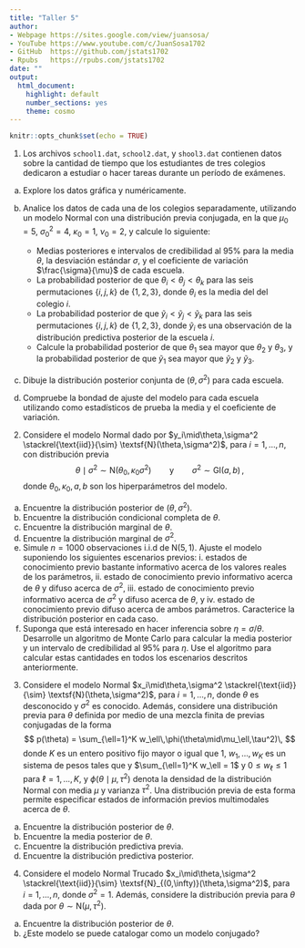 ---
title: "Taller 5"
author: 
- Webpage https://sites.google.com/view/juansosa/ 
- YouTube https://www.youtube.com/c/JuanSosa1702 
- GitHub  https://github.com/jstats1702 
- Rpubs   https://rpubs.com/jstats1702
date: ""
output:
  html_document:
    highlight: default
    number_sections: yes
    theme: cosmo
---

```{r setup, include=FALSE}
knitr::opts_chunk$set(echo = TRUE)
```

1. Los archivos `school1.dat`, `school2.dat`, y `shool3.dat` contienen datos sobre la cantidad de tiempo que los estudiantes de tres colegios dedicaron a estudiar o hacer tareas durante un período de exámenes.

a. Explore los datos gráfica y numéricamente.
b. Analice los datos de cada una de los colegios separadamente, utilizando un modelo Normal con una distribución previa conjugada, en la que $\mu_0 = 5$, $\sigma_0^2 = 4$, $\kappa_0 = 1$, $\nu_0 = 2$, y calcule lo siguiente:
  
    - Medias posteriores e intervalos de credibilidad al 95% para la media $\theta$, la desviación estándar $\sigma$, y el coeficiente de variación $\frac{\sigma}{\mu}$ de cada escuela.
    - La probabilidad posterior de que $\theta_i < \theta_j < \theta_k$ para las seis permutaciones $\{i, j, k \}$ de $\{1, 2, 3 \}$, donde $\theta_i$ es la media del del colegio $i$.
    - La probabilidad posterior de que $\tilde{y}_i < \tilde{y}_j < \tilde{y}_k$ para las seis permutaciones $\{i, j, k \}$ de $\{1, 2, 3 \}$, donde $\tilde{y}_i$ es una observación de la distribución predictiva posterior de la escuela $i$.
    - Calcule la probabilidad posterior de que $\theta_1$ sea mayor que $\theta_2$ y $\theta_3$, y la probabilidad posterior de que $\tilde{y}_1$ sea mayor que $\tilde{y}_2$ y $\tilde{y}_3$.
    
c. Dibuje la distribución posterior conjunta de $(\theta, \sigma^2)$ para cada escuela.
d. Compruebe la bondad de ajuste del modelo para cada escuela utilizando como estadísticos de prueba la media y el coeficiente de variación.

2. Considere el modelo Normal dado por $y_i\mid\theta,\sigma^2 \stackrel{\text{iid}}{\sim} \textsf{N}(\theta,\sigma^2)$, para $i=1,\ldots,n$, con distribución previa
$$
\theta \mid \sigma^{2} \sim \textsf{N}\left(\theta_{0}, \kappa_{0}\sigma^{2}\right)
\qquad\text{y}\qquad
\sigma^{2} \sim \textsf{GI}\left(a, b\right)\,,
$$
donde $\theta_0,\kappa_0,a,b$ son los hiperparámetros del modelo. 

a. Encuentre la distribución posterior de $(\theta,\sigma^2)$.
b. Encuentre la distribución condicional completa de $\theta$.
c. Encuentre la distribución marginal de $\theta$.
d. Encuentre la distribución marginal de $\sigma^2$.
e. Simule $n=1000$ observaciones i.i.d de $\textsf{N}(5,1)$. Ajuste el modelo suponiendo los siguientes escenarios previos: i. estados de conocimiento previo bastante informativo acerca de los valores reales de los parámetros, ii. estado de conocimiento previo informativo acerca de $\theta$ y difuso acerca de $\sigma^2$, iii. estado de conocimiento previo informativo acerca de $\sigma^2$ y difuso acerca de $\theta$, y iv. estado de conocimiento previo difuso acerca de ambos parámetros. Caracterice la distribución posterior en cada caso.
f. Suponga que está interesado en hacer inferencia sobre $\eta=\sigma/\theta$. Desarrolle un algoritmo de Monte Carlo para calcular la media posterior y un intervalo de credibilidad al 95\% para $\eta$. Use el algoritmo para calcular estas cantidades en todos los escenarios descritos anteriormente.

3. Considere el modelo Normal $x_i\mid\theta,\sigma^2 \stackrel{\text{iid}}{\sim} \textsf{N}(\theta,\sigma^2)$, para $i=1,\ldots,n$, donde $\theta$ es desconocido y $\sigma^2$ es conocido. Además, considere una distribución previa para $\theta$ definida por medio de una mezcla finita de previas conjugadas de la forma
$$
p(\theta) = \sum_{\ell=1}^K w_\ell\,\phi(\theta\mid\mu_\ell,\tau^2)\,
$$
donde $K$ es un entero positivo fijo mayor o igual que 1, $w_1,\ldots,w_K$ es un sistema de pesos tales que y $\sum_{\ell=1}^K w_\ell = 1$ y $0\leq w_\ell\leq 1$ para $\ell=1,\ldots,K$, y $\phi(\theta\mid\mu,\tau^2)$ denota la densidad de la distribución Normal con media $\mu$ y varianza $\tau^2$. Una distribución previa de esta forma permite especificar estados de información previos multimodales acerca de $\theta$.

a. Encuentre la distribución posterior de $\theta$.
b. Encuentre la media posterior de $\theta$.
c. Encuentre la distribución predictiva previa.
d. Encuentre la distribución predictiva posterior.

4. Considere el modelo Normal Trucado $x_i\mid\theta,\sigma^2 \stackrel{\text{iid}}{\sim} \textsf{N}_{(0,\infty)}(\theta,\sigma^2)$, para $i=1,\ldots,n$, donde $\sigma^2=1$. Además, considere la distribución previa para $\theta$ dada por $\theta\sim\textsf{N}(\mu,\tau^2)$.

a. Encuentre la distribución posterior de $\theta$.
b. ¿Este modelo se puede catalogar como un modelo conjugado?

